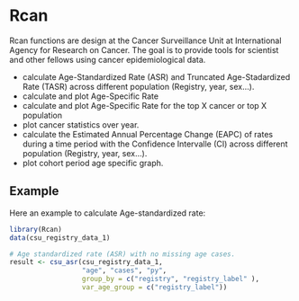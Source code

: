 
# Rcan

Rcan functions are design at the Cancer Surveillance Unit at International Agency  for Research on Cancer. The goal is to provide tools for scientist and other fellows using cancer epidemiological data. 

* calculate Age-Standardized Rate (ASR) and Truncated Age-Stadardized Rate (TASR) across different population (Registry, year, sex...).
* calculate and plot Age-Specific Rate
* calculate and plot Age-Specific Rate for the top X cancer or top X population
* plot cancer statistics over year.
* calculate the Estimated Annual Percentage Change (EAPC) of rates during a time period with the Confidence Intervalle (CI) across different population (Registry, year, sex...).
* plot cohort period age specific graph.



## Example

Here an example to calculate Age-standardized rate:

```r
library(Rcan)
data(csu_registry_data_1)

# Age standardized rate (ASR) with no missing age cases.
result <- csu_asr(csu_registry_data_1, 
                  "age", "cases", "py",
                  group_by = c("registry", "registry_label" ),
                  var_age_group = c("registry_label"))
```
